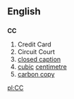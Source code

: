 ==English==
==={{initialism}}===
'''CC'''

# Credit Card
# Circuit Court
# [[closed caption]]
# [[cubic]] [[centimetre]]
# [[carbon copy]]

[[pl:CC]]